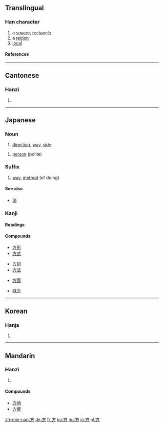 ==Translingual==
{{Han stroke|[[Image:方-torder.gif]]<br>Traditional stroke order<br>[[Image:方-order.gif]]<br>Modern stroke order}}
===Han character===
{{Han char|rn=70|rad=方|as=00|sn=4|four=0022<sub>7</sub>|canj=卜竹尸 (YHS)}}
# a [[square]], [[rectangle]]
# a [[region]]
# [[local]]
====References====
{{Han ref|kx=0481.030|dkj=13620|dj=0842.050|hdz=32172.010|uh=65B9|ud=26041|bh=A4E8|bd=42216}}
----

==Cantonese==
===Hanzi===
{{yue-hanzi|jyut=|y=fong1}}
# {{defn|Cantonese}}
----
==Japanese==

===Noun===
{{ja-noun|k|count=|hira=ほう|rom=hō}}

# [[direction]], [[way]], [[side]]

{{ja-noun|k|count=|hira=かた|rom=kata}}

# [[person]] (polite)

===Suffix===
{{ja-pos|k|suffix|hira=かた|rom=kata}}

# [[way]], [[method]] (of doing)

====See also====
*[[法]]

===Kanji===
{{ja-kanji|grade=2|rs=方00}}

====Readings====
{{ja-readings|on=[[ほう]] (hō)|kun=[[かた]] (kata), [[ならべる]] (naraberu), [[くらべる]] (kuraberu)}}

====Compounds====
{{top4}}
*[[方形]]
*[[方式]]
{{mid4}}
*[[方術]]
*[[方法]]
{{mid4}}
*[[方面]]
{{mid4}}
*[[味方]]
{{bottom}}

-----

==Korean==
===Hanja===
{{ko-hanja|hangeul=방|eumhun=모|rv=bang|mr=pang|y=pang}}
# {{defn|Korean}}
----
==Mandarin==
===Hanzi===
{{cmn-hanzi|pin=[[fāng]] (fang1), [[fēng]] (feng1), [[páng]] (pang2), [[wǎng]] (wang3)|wg=fang<sup>1</sup>, feng<sup>1</sup>, p'ang<sup>2</sup>, wang<sup>3</sup>}}
# {{defn|Mandarin}}

====Compounds====
*[[方响]]
*[[方響]]

[[zh-min-nan:方]]
[[de:方]]
[[fr:方]]
[[ko:方]]
[[hu:方]]
[[ja:方]]
[[pl:方]]